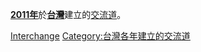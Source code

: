 '''[[2011年|2011年]]'''於'''[[台灣|台灣]]'''建立的[[交流道|交流道]]。
{{Cat topic in year|topic=台灣建立的交流道|year=2011}}
[[Category:2011年台灣建立|Interchange]]
[[Category:台灣各年建立的交流道|Category:台灣各年建立的交流道]]